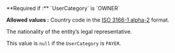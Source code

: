 <ParamField body="LegalRepresentativeNationality" type="string">
  **Required if :** `UserCategory` is `OWNER`

  **Allowed values :** Country code in the [ISO 3166-1 alpha-2](https://mangopay.com/docs/api-basics/data-formats) format.
  
  The nationality of the entity’s legal representative.

  This value is `null` if the `UserCategory` is `PAYER`.
</ParamField>